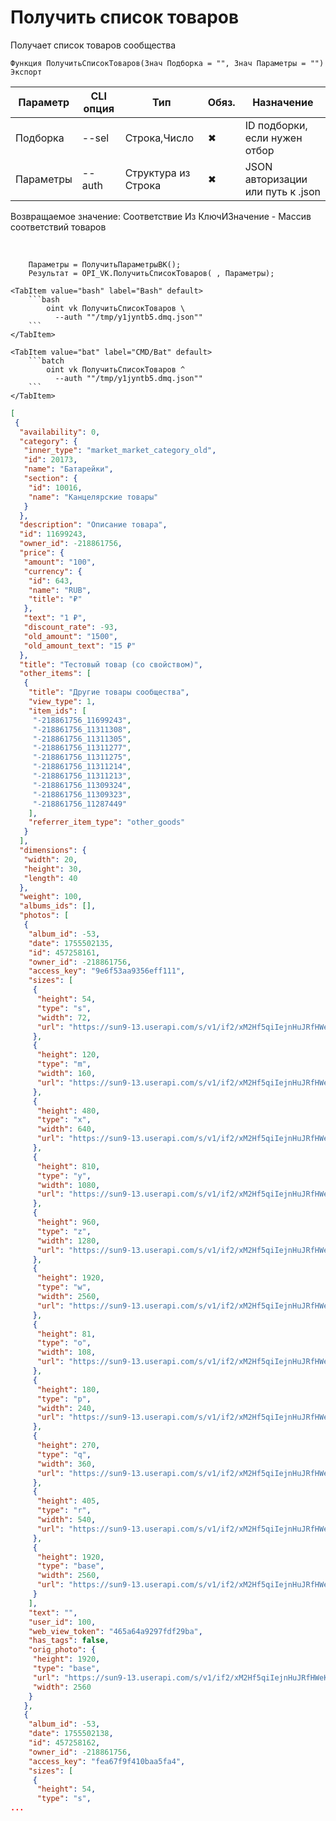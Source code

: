 ﻿---
sidebar_position: 2
description: Получить список товаров и другие функции для работы с VK в Открытом пакете интеграций - бесплатной open-source библиотеке интеграций для 1С:Предприятие 8, OneScript и CLI
keywords: [1C, 1С, 1С:Предприятие, 1С:Предприятие 8.3, API, Интеграция, Сервисы, Обмен, OneScript, CLI, VK]
---


# Получить список товаров
 Получает список товаров сообщества



`Функция ПолучитьСписокТоваров(Знач Подборка = "", Знач Параметры = "") Экспорт`

  | Параметр | CLI опция | Тип | Обяз. | Назначение |
  |-|-|-|-|-|
  | Подборка | --sel | Строка,Число | &#x2716; | ID подборки, если нужен отбор |
  | Параметры | --auth | Структура из Строка | &#x2716; | JSON авторизации или путь к .json |

  
  Возвращаемое значение:   Соответствие Из КлючИЗначение - Массив соответствий товаров

<br/>




```bsl title="Пример использования для 1С:Предприятие/OneScript"
    Параметры = ПолучитьПараметрыВК();
    Результат = OPI_VK.ПолучитьСписокТоваров( , Параметры);
```
    

 <Tabs>
  
    <TabItem value="bash" label="Bash" default>
        ```bash
            oint vk ПолучитьСписокТоваров \
              --auth ""/tmp/y1jyntb5.dmq.json""
        ```
    </TabItem>
  
    <TabItem value="bat" label="CMD/Bat" default>
        ```batch
            oint vk ПолучитьСписокТоваров ^
              --auth ""/tmp/y1jyntb5.dmq.json""
        ```
    </TabItem>
</Tabs>


```json title="Результат"
[
 {
  "availability": 0,
  "category": {
   "inner_type": "market_market_category_old",
   "id": 20173,
   "name": "Батарейки",
   "section": {
    "id": 10016,
    "name": "Канцелярские товары"
   }
  },
  "description": "Описание товара",
  "id": 11699243,
  "owner_id": -218861756,
  "price": {
   "amount": "100",
   "currency": {
    "id": 643,
    "name": "RUB",
    "title": "₽"
   },
   "text": "1 ₽",
   "discount_rate": -93,
   "old_amount": "1500",
   "old_amount_text": "15 ₽"
  },
  "title": "Тестовый товар (со свойством)",
  "other_items": [
   {
    "title": "Другие товары сообщества",
    "view_type": 1,
    "item_ids": [
     "-218861756_11699243",
     "-218861756_11311308",
     "-218861756_11311305",
     "-218861756_11311277",
     "-218861756_11311275",
     "-218861756_11311214",
     "-218861756_11311213",
     "-218861756_11309324",
     "-218861756_11309323",
     "-218861756_11287449"
    ],
    "referrer_item_type": "other_goods"
   }
  ],
  "dimensions": {
   "width": 20,
   "height": 30,
   "length": 40
  },
  "weight": 100,
  "albums_ids": [],
  "photos": [
   {
    "album_id": -53,
    "date": 1755502135,
    "id": 457258161,
    "owner_id": -218861756,
    "access_key": "9e6f53aa9356eff111",
    "sizes": [
     {
      "height": 54,
      "type": "s",
      "width": 72,
      "url": "https://sun9-13.userapi.com/s/v1/if2/xM2Hf5qiIejnHuJRfHWeKKE1MJ4bINpOS6OhugbWbeceJ1z2xRnRnasqNnR9ekgygR8D4O9F6FJrpDPEUa-YVpUM.jpg?quality=95&as=32x24,48x36,72x54,108x81,160x120,240x180,360x270,480x360,540x405,640x480,720x540,1080x810,1280x960,1440x1080,2560x1920&from=bu&cs=72x0"
     },
     {
      "height": 120,
      "type": "m",
      "width": 160,
      "url": "https://sun9-13.userapi.com/s/v1/if2/xM2Hf5qiIejnHuJRfHWeKKE1MJ4bINpOS6OhugbWbeceJ1z2xRnRnasqNnR9ekgygR8D4O9F6FJrpDPEUa-YVpUM.jpg?quality=95&as=32x24,48x36,72x54,108x81,160x120,240x180,360x270,480x360,540x405,640x480,720x540,1080x810,1280x960,1440x1080,2560x1920&from=bu&cs=160x0"
     },
     {
      "height": 480,
      "type": "x",
      "width": 640,
      "url": "https://sun9-13.userapi.com/s/v1/if2/xM2Hf5qiIejnHuJRfHWeKKE1MJ4bINpOS6OhugbWbeceJ1z2xRnRnasqNnR9ekgygR8D4O9F6FJrpDPEUa-YVpUM.jpg?quality=95&as=32x24,48x36,72x54,108x81,160x120,240x180,360x270,480x360,540x405,640x480,720x540,1080x810,1280x960,1440x1080,2560x1920&from=bu&cs=640x0"
     },
     {
      "height": 810,
      "type": "y",
      "width": 1080,
      "url": "https://sun9-13.userapi.com/s/v1/if2/xM2Hf5qiIejnHuJRfHWeKKE1MJ4bINpOS6OhugbWbeceJ1z2xRnRnasqNnR9ekgygR8D4O9F6FJrpDPEUa-YVpUM.jpg?quality=95&as=32x24,48x36,72x54,108x81,160x120,240x180,360x270,480x360,540x405,640x480,720x540,1080x810,1280x960,1440x1080,2560x1920&from=bu&cs=1080x0"
     },
     {
      "height": 960,
      "type": "z",
      "width": 1280,
      "url": "https://sun9-13.userapi.com/s/v1/if2/xM2Hf5qiIejnHuJRfHWeKKE1MJ4bINpOS6OhugbWbeceJ1z2xRnRnasqNnR9ekgygR8D4O9F6FJrpDPEUa-YVpUM.jpg?quality=95&as=32x24,48x36,72x54,108x81,160x120,240x180,360x270,480x360,540x405,640x480,720x540,1080x810,1280x960,1440x1080,2560x1920&from=bu&cs=1280x0"
     },
     {
      "height": 1920,
      "type": "w",
      "width": 2560,
      "url": "https://sun9-13.userapi.com/s/v1/if2/xM2Hf5qiIejnHuJRfHWeKKE1MJ4bINpOS6OhugbWbeceJ1z2xRnRnasqNnR9ekgygR8D4O9F6FJrpDPEUa-YVpUM.jpg?quality=95&as=32x24,48x36,72x54,108x81,160x120,240x180,360x270,480x360,540x405,640x480,720x540,1080x810,1280x960,1440x1080,2560x1920&from=bu&cs=2560x0"
     },
     {
      "height": 81,
      "type": "o",
      "width": 108,
      "url": "https://sun9-13.userapi.com/s/v1/if2/xM2Hf5qiIejnHuJRfHWeKKE1MJ4bINpOS6OhugbWbeceJ1z2xRnRnasqNnR9ekgygR8D4O9F6FJrpDPEUa-YVpUM.jpg?quality=95&as=32x24,48x36,72x54,108x81,160x120,240x180,360x270,480x360,540x405,640x480,720x540,1080x810,1280x960,1440x1080,2560x1920&from=bu&cs=108x0"
     },
     {
      "height": 180,
      "type": "p",
      "width": 240,
      "url": "https://sun9-13.userapi.com/s/v1/if2/xM2Hf5qiIejnHuJRfHWeKKE1MJ4bINpOS6OhugbWbeceJ1z2xRnRnasqNnR9ekgygR8D4O9F6FJrpDPEUa-YVpUM.jpg?quality=95&as=32x24,48x36,72x54,108x81,160x120,240x180,360x270,480x360,540x405,640x480,720x540,1080x810,1280x960,1440x1080,2560x1920&from=bu&cs=240x0"
     },
     {
      "height": 270,
      "type": "q",
      "width": 360,
      "url": "https://sun9-13.userapi.com/s/v1/if2/xM2Hf5qiIejnHuJRfHWeKKE1MJ4bINpOS6OhugbWbeceJ1z2xRnRnasqNnR9ekgygR8D4O9F6FJrpDPEUa-YVpUM.jpg?quality=95&as=32x24,48x36,72x54,108x81,160x120,240x180,360x270,480x360,540x405,640x480,720x540,1080x810,1280x960,1440x1080,2560x1920&from=bu&cs=360x0"
     },
     {
      "height": 405,
      "type": "r",
      "width": 540,
      "url": "https://sun9-13.userapi.com/s/v1/if2/xM2Hf5qiIejnHuJRfHWeKKE1MJ4bINpOS6OhugbWbeceJ1z2xRnRnasqNnR9ekgygR8D4O9F6FJrpDPEUa-YVpUM.jpg?quality=95&as=32x24,48x36,72x54,108x81,160x120,240x180,360x270,480x360,540x405,640x480,720x540,1080x810,1280x960,1440x1080,2560x1920&from=bu&cs=540x0"
     },
     {
      "height": 1920,
      "type": "base",
      "width": 2560,
      "url": "https://sun9-13.userapi.com/s/v1/if2/xM2Hf5qiIejnHuJRfHWeKKE1MJ4bINpOS6OhugbWbeceJ1z2xRnRnasqNnR9ekgygR8D4O9F6FJrpDPEUa-YVpUM.jpg?quality=95&as=32x24,48x36,72x54,108x81,160x120,240x180,360x270,480x360,540x405,640x480,720x540,1080x810,1280x960,1440x1080,2560x1920&from=bu"
     }
    ],
    "text": "",
    "user_id": 100,
    "web_view_token": "465a64a9297fdf29ba",
    "has_tags": false,
    "orig_photo": {
     "height": 1920,
     "type": "base",
     "url": "https://sun9-13.userapi.com/s/v1/if2/xM2Hf5qiIejnHuJRfHWeKKE1MJ4bINpOS6OhugbWbeceJ1z2xRnRnasqNnR9ekgygR8D4O9F6FJrpDPEUa-YVpUM.jpg?quality=95&as=32x24,48x36,72x54,108x81,160x120,240x180,360x270,480x360,540x405,640x480,720x540,1080x810,1280x960,1440x1080,2560x1920&from=bu",
     "width": 2560
    }
   },
   {
    "album_id": -53,
    "date": 1755502138,
    "id": 457258162,
    "owner_id": -218861756,
    "access_key": "fea67f9f410baa5fa4",
    "sizes": [
     {
      "height": 54,
      "type": "s",
...
```
